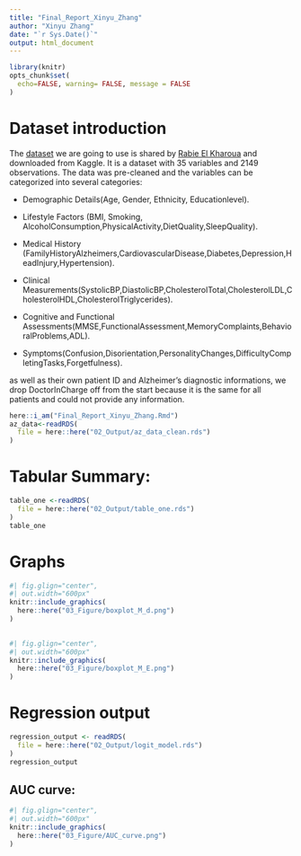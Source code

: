 ```yaml
---
title: "Final_Report_Xinyu_Zhang"
author: "Xinyu Zhang"
date: "`r Sys.Date()`"
output: html_document
---
```


```r
library(knitr)
opts_chunk$set(
  echo=FALSE, warning= FALSE, message = FALSE
)
```


# Dataset introduction

The [dataset](https://www.kaggle.com/datasets/rabieelkharoua/alzheimers-disease-dataset) we are going to use is shared by [Rabie El Kharoua](https://www.kaggle.com/rabieelkharoua) and downloaded from Kaggle.
It is a dataset with 35 variables and 2149 observations.
The data was pre-cleaned and the variables can be categorized into several categories: 

- Demographic Details(Age, Gender, Ethnicity, Educationlevel).

- Lifestyle Factors (BMI, Smoking, AlcoholConsumption,PhysicalActivity,DietQuality,SleepQuality).

- Medical History (FamilyHistoryAlzheimers,CardiovascularDisease,Diabetes,Depression,HeadInjury,Hypertension).

- Clinical Measurements(SystolicBP,DiastolicBP,CholesterolTotal,CholesterolLDL,CholesterolHDL,CholesterolTriglycerides).

- Cognitive and Functional Assessments(MMSE,FunctionalAssessment,MemoryComplaints,BehavioralProblems,ADL).

- Symptoms(Confusion,Disorientation,PersonalityChanges,DifficultyCompletingTasks,Forgetfulness).

as well as their own patient ID and Alzheimer's diagnostic informations, we drop DoctorInCharge off from the start because it is the same for all patients and could not provide any information.


```r
here::i_am("Final_Report_Xinyu_Zhang.Rmd")
az_data<-readRDS(
  file = here::here("02_Output/az_data_clean.rds")
)
```

# Tabular Summary:

```r
table_one <-readRDS(
  file = here::here("02_Output/table_one.rds")
)
table_one
```

# Graphs

```r
#| fig.glign="center",
#| out.width="600px"
knitr::include_graphics(
  here::here("03_Figure/boxplot_M_d.png")
)
 
```

```r
#| fig.glign="center",
#| out.width="600px"
knitr::include_graphics(
  here::here("03_Figure/boxplot_M_E.png")
)

```

# Regression output

```r
regression_output <- readRDS(
  file = here::here("02_Output/logit_model.rds")
)
regression_output
```

## AUC curve:

```r
#| fig.glign="center",
#| out.width="600px"
knitr::include_graphics(
  here::here("03_Figure/AUC_curve.png")
)

```
